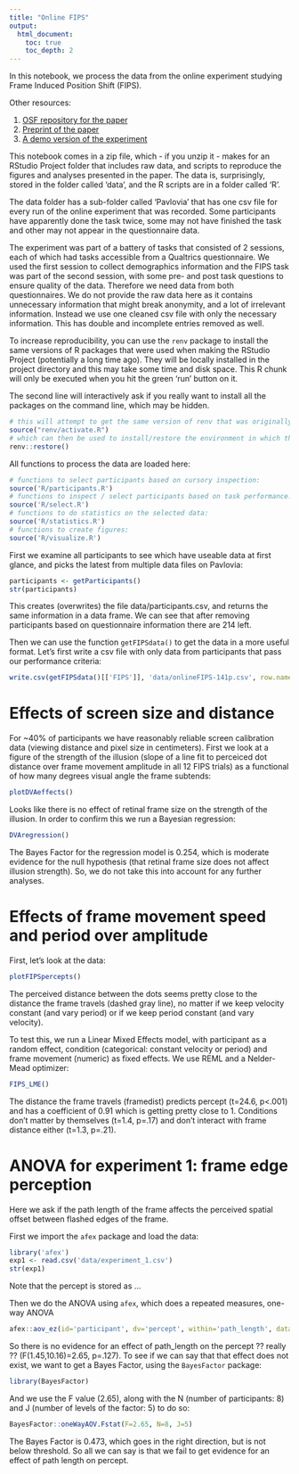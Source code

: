 ```yaml
---
title: "Online FIPS"
output:
  html_document:
    toc: true
    toc_depth: 2
---
```


In this notebook, we process the data from the online experiment studying Frame Induced Position Shift (FIPS). 

Other resources:

1. [OSF repository for the paper](https://osf.io/y5xrn/)
2. [Preprint of the paper](https://doi.org/10.1101/2021.01.23.427924)
3. [A demo version of the experiment](https://run.pavlovia.org/mthart/pubdemo/html/)

This notebook comes in a zip file, which - if you unzip it - makes for an RStudio Project folder that includes raw data, and scripts to reproduce the figures and analyses presented in the paper. The data is, surprisingly, stored in the folder called 'data', and the R scripts are in a folder called 'R'.

The data folder has a sub-folder called 'Pavlovia' that has one csv file for every run of the online experiment that was recorded. Some participants have apparently done the task twice, some may not have finished the task and other may not appear in the questionnaire data.

The experiment was part of a battery of tasks that consisted of 2 sessions, each of which had tasks accessible from a Qualtrics questionnaire. We used the first session to collect demographics information and the FIPS task was part of the second session, with some pre- and post task questions to ensure quality of the data. Therefore we need data from both questionnaires. We do not provide the raw data here as it contains unnecessary information that might break anonymity, and a lot of irrelevant information. Instead we use one cleaned csv file with only the necessary information. This has double and incomplete entries removed as well.

To increase reproducibility, you can use the `renv` package to install the same versions of R packages that were used when making the RStudio Project (potentially a long time ago). They will be locally installed in the project directory and this may take some time and disk space. This R chunk will only be executed when you hit the green 'run' button on it.

The second line will interactively ask if you really want to install all the packages on the command line, which may be hidden.

```r
# this will attempt to get the same version of renv that was originally used:
source("renv/activate.R")
# which can then be used to install/restore the environment in which the scripts were run initially:
renv::restore()
```

All functions to process the data are loaded here:

```r
# functions to select participants based on cursory inspection:
source('R/participants.R')
# functions to inspect / select participants based on task performance:
source('R/select.R')
# functions to do statistics on the selected data:
source('R/statistics.R')
# functions to create figures:
source('R/visualize.R')
```

First we examine all participants to see which have useable data at first glance, and picks the latest from multiple data files on Pavlovia:

```r
participants <- getParticipants()
str(participants)
```

This creates (overwrites) the file data/participants.csv, and returns the same information in a data frame. We can see that after removing participants based on questionnaire information there are 214 left.

Then we can use the function `getFIPSdata()` to get the data in a more useful format. Let's first write a csv file with only data from participants that pass our performance criteria:

```r
write.csv(getFIPSdata()[['FIPS']], 'data/onlineFIPS-141p.csv', row.names=F)
```

# Effects of screen size and distance

For ~40% of participants we have reasonably reliable screen calibration data (viewing distance and pixel size in centimeters). First we look at a figure of the strength of the illusion (slope of a line fit to perceiced dot distance over frame movement amplitude in all 12 FIPS trials) as a functional of how many degrees visual angle the frame subtends:

```r
plotDVAeffects()
```

Looks like there is no effect of retinal frame size on the strength of the illusion. In order to confirm this we run a Bayesian regression:

```r
DVAregression()
```

The Bayes Factor for the regression model is 0.254, which is moderate evidence for the null hypothesis (that retinal frame size does not affect illusion strength). So, we do not take this into account for any further analyses.

# Effects of frame movement speed and period over amplitude 

First, let's look at the data:

```r
plotFIPSpercepts()
```

The perceived distance between the dots seems pretty close to the distance the frame travels (dashed gray line), no matter if we keep velocity constant (and vary period) or if we keep period constant (and vary velocity).

To test this, we run a Linear Mixed Effects model, with participant as a random effect, condition (categorical: constant velocity or period) and frame movement (numeric) as fixed effects. We use REML and a Nelder-Mead optimizer:

```r
FIPS_LME()
```

The distance the frame travels (framedist) predicts percept (t=24.6, p<.001) and has a coefficient of 0.91 which is getting pretty close to 1. Conditions don't matter by themselves (t=1.4, p=.17) and don't interact with frame distance either (t=1.3, p=.21).

# ANOVA for experiment 1: frame edge perception

Here we ask if the path length of the frame affects the perceived spatial offset between flashed edges of the frame.

First we import the `afex` package and load the data:

```r
library('afex')
exp1 <- read.csv('data/experiment_1.csv')
str(exp1)
```

Note that the percept is stored as ...

Then we do the ANOVA using `afex`, which does a repeated measures, one-way ANOVA

```r
afex::aov_ez(id='participant', dv='percept', within='path_length', data=exp1, type=3)
```

So there is no evidence for an effect of path_length on the percept ?? really ?? (F(1.45,10.16)=2.65, p=.127). To see if we can say that that effect does not exist, we want to get a Bayes Factor, using the `BayesFactor` package:

```r
library(BayesFactor)
```

And we use the F value (2.65), along with the N (number of participants: 8) and J (number of levels of the factor: 5) to do so:

```r
BayesFactor::oneWayAOV.Fstat(F=2.65, N=8, J=5)
```

The Bayes Factor is 0.473, which goes in the right direction, but is not below threshold. So all we can say is that we fail to get evidence for an effect of path length on percept.
